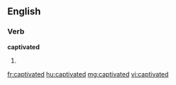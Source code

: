==English==

===Verb===
'''captivated'''

# {{past of|[[captivate]]}}

[[fr:captivated]]
[[hu:captivated]]
[[mg:captivated]]
[[vi:captivated]]